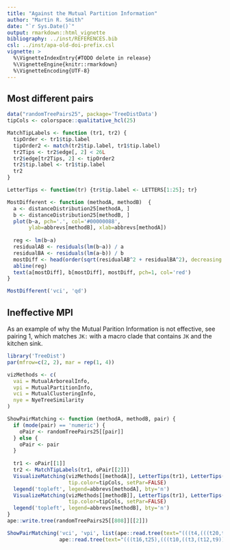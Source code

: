 ```yaml
---
title: "Against the Mutual Partition Information"
author: "Martin R. Smith"
date: "`r Sys.Date()`"
output: rmarkdown::html_vignette
bibliography: ../inst/REFERENCES.bib
csl: ../inst/apa-old-doi-prefix.csl
vignette: >
  %\VignetteIndexEntry{#TODO delete in release}
  %\VignetteEngine{knitr::rmarkdown}
  %\VignetteEncoding{UTF-8}
---
```



## Most different pairs

```r
data("randomTreePairs25", package='TreeDistData')
tipCols <- colorspace::qualitative_hcl(25)

MatchTipLabels <- function (tr1, tr2) {
  tipOrder <- tr1$tip.label
  tipOrder2 <- match(tr2$tip.label, tr1$tip.label)
  tr2Tips <- tr2$edge[, 2] < 26L
  tr2$edge[tr2Tips, 2] <- tipOrder2
  tr2$tip.label <- tr1$tip.label
  tr2
}

LetterTips <- function(tr) {tr$tip.label <- LETTERS[1:25]; tr}

MostDifferent <- function (methodA, methodB)  {
  a <- distanceDistribution25[methodA, ]
  b <- distanceDistribution25[methodB, ]
  plot(b~a, pch='.', col='#00000088', 
       ylab=abbrevs[methodB], xlab=abbrevs[methodA])
  
  reg <- lm(b~a)
  residualAB <- residuals(lm(b~a)) / a
  residualBA <- residuals(lm(a~b)) / b
  mostDiff <- head(order(sqrt(residualAB^2 + residualBA^2), decreasing = TRUE))
  abline(reg)
  text(a[mostDiff], b[mostDiff], mostDiff, pch=1, col='red')
}

MostDifferent('vci', 'qd')
```


## Ineffective MPI

As an example of why the Mutual Parition Information is not effective, see 
pairing 1, which matches `JK:` with a macro clade that contains `JK` and the 
kitchen sink.


```R
library('TreeDist')
par(mfrow=c(2, 2), mar = rep(1, 4))

vizMethods <- c(
  vai = MutualArborealInfo,
  vpi = MutualPartitionInfo,
  vci = MutualClusteringInfo,
  nye = NyeTreeSimilarity
)

ShowPairMatching <- function (methodA, methodB, pair) {
  if (mode(pair) == 'numeric') {
    oPair <- randomTreePairs25[[pair]]
  } else {
    oPair <- pair
  }
    
  tr1 <- oPair[[1]]
  tr2 <- MatchTipLabels(tr1, oPair[[2]])
  VisualizeMatching(vizMethods[[methodA]], LetterTips(tr1), LetterTips(tr2),
                    tip.color=tipCols, setPar=FALSE)
  legend('topleft', legend=abbrevs[methodA], bty='n')
  VisualizeMatching(vizMethods[[methodB]], LetterTips(tr1), LetterTips(tr2),
                    tip.color=tipCols, setPar=FALSE)
  legend('topleft', legend=abbrevs[methodB], bty='n')
}
ape::write.tree(randomTreePairs25[[808]][[2]])

ShowPairMatching('vci', 'vpi', list(ape::read.tree(text="(((t4,(((t20,t18),t3),t7)),t13),(t22,((t5,(t11,(t24,t17))),(((((((t9,t2),t23),(t12,(t14,t8))),t16),t1),(((t10,t19),t25),t6)),(t15,t21)))));"),
                 ape::read.tree(text="(((t16,t25),(((t10,((t3,(t12,t9)),t21)),t8),t6)),(t24,((t14,((t17,t18),(t22,(((t15,t7),(t19,t4)),((t23,t11),t20))))),(t5,((t13,t2),t1)))));")))

```

